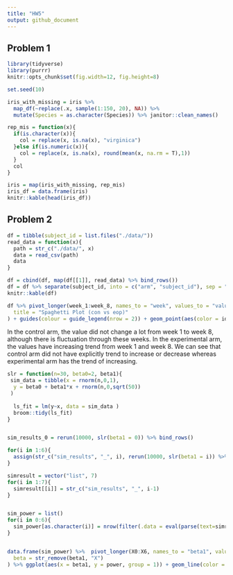```yaml
---
title: "HW5"
output: github_document
---
```


## Problem 1
```r
library(tidyverse)
library(purrr)
knitr::opts_chunk$set(fig.width=12, fig.height=8)
```

```r

set.seed(10)

iris_with_missing = iris %>% 
  map_df(~replace(.x, sample(1:150, 20), NA)) %>%
  mutate(Species = as.character(Species)) %>% janitor::clean_names()

rep_mis = function(x){
  if(is.character(x)){
    col = replace(x, is.na(x), "virginica")
  }else if(is.numeric(x)){
    col = replace(x, is.na(x), round(mean(x, na.rm = T),1))
  }
  col
}

iris = map(iris_with_missing, rep_mis)
iris_df = data.frame(iris)
knitr::kable(head(iris_df))
```

## Problem 2

```r
df = tibble(subject_id = list.files("./data/"))
read_data = function(x){
  path = str_c("./data/", x)
  data = read_csv(path)
  data
}

df = cbind(df, map(df[[1]], read_data) %>% bind_rows())
df = df %>% separate(subject_id, into = c("arm", "subject_id"), sep = "\\_") %>% separate(subject_id, into = c("subject_id", "delete")) %>% select(-delete)
knitr::kable(df)

df %>% pivot_longer(week_1:week_8, names_to = "week", values_to = "value") %>% mutate(id = str_c(arm, "_" ,subject_id), week = factor(str_remove(week, "week_"))) %>% ggplot(aes(x=week, y = value, group = id)) + geom_line(aes(color = id)) + facet_grid(.~arm) + theme_bw() + theme(legend.position = "bottom", plot.title = element_text(hjust = 0.5), legend.title = element_blank()) + labs(
  title = "Spaghetti Plot (con vs eop)"
) + guides(colour = guide_legend(nrow = 2)) + geom_point(aes(color = id, shape = arm))
```

In the control arm, the value did not change a lot from week 1 to week 8, although there is fluctuation through these weeks. In the experimental arm, the values have increasing trend from week 1 and week 8. We can see that control arm did not have explicitly trend to increase or decrease whereas experimental arm has the trend of increasing. 

```r
slr = function(n=30, beta0=2, beta1){
 sim_data = tibble(x = rnorm(n,0,1),
  y = beta0 + beta1*x + rnorm(n,0,sqrt(50))
 )
  
  ls_fit = lm(y~x, data = sim_data )
  broom::tidy(ls_fit)
}


sim_results_0 = rerun(10000, slr(beta1 = 0)) %>% bind_rows()

for(i in 1:6){
  assign(str_c("sim_results", "_", i), rerun(10000, slr(beta1 = i)) %>% bind_rows())
}

simresult = vector("list", 7)
for(i in 1:7){
  simresult[[i]] = str_c("sim_results", "_", i-1)
}


sim_power = list()
for(i in 0:6){
  sim_power[as.character(i)] = nrow(filter(.data = eval(parse(text=simresult[[i+1]])), term == "x" & p.value < 0.05))/nrow(filter(eval(parse(text = simresult[[i+1]])), term == "x"))
}


data.frame(sim_power) %>%  pivot_longer(X0:X6, names_to = "beta1", values_to = "power") %>% mutate(
  beta = str_remove(beta1, "X")
) %>% ggplot(aes(x = beta1, y = power, group = 1)) + geom_line(color = "red", size = 1) + geom_point(color = "red", size = 3) + theme_bw() + labs(title = "The Power of the Test", x = "True Beta1", y = "Power") + theme(plot.title = element_text(hjust = 0.5))

```

